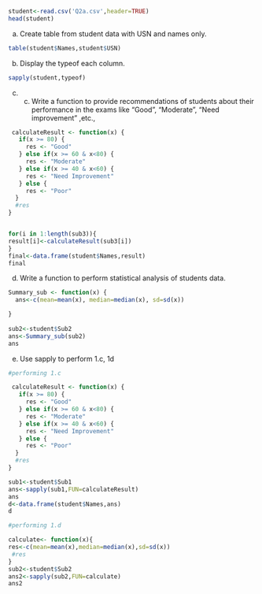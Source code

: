 

```{r}
student<-read.csv('Q2a.csv',header=TRUE)
head(student)
```



a. Create table from student data with USN and names only.

```{r}
table(student$Names,student$USN)

```

b. Display the typeof each column.
```{r}
sapply(student,typeof)
```


c. c.	Write a function to provide recommendations of students about their performance in the exams  like "Good", "Moderate", "Need improvement" ,etc., 
```{r}
 calculateResult <- function(x) {
   if(x >= 80) {
     res <- "Good"
   } else if(x >= 60 & x<80) {
     res <- "Moderate"
   } else if(x >= 40 & x<60) {
     res <- "Need Improvement"
   } else {
     res <- "Poor"
  }
  #res
}


for(i in 1:length(sub3)){
result[i]<-calculateResult(sub3[i])
}
final<-data.frame(student$Names,result)
final
```
 



d. Write a function to perform statistical analysis of students data.
```{r}

Summary_sub <- function(x) {
  ans<-c(mean=mean(x), median=median(x), sd=sd(x))

}
 
sub2<-student$Sub2
ans<-Summary_sub(sub2)
ans
```

e. Use sapply to perform 1.c, 1d
```{r}

#performing 1.c

 calculateResult <- function(x) {
   if(x >= 80) {
     res <- "Good"
   } else if(x >= 60 & x<80) {
     res <- "Moderate"
   } else if(x >= 40 & x<60) {
     res <- "Need Improvement"
   } else {
     res <- "Poor"
  }
  #res
}

sub1<-student$Sub1
ans<-sapply(sub1,FUN=calculateResult)
ans
d<-data.frame(student$Names,ans)
d

#performing 1.d

calculate<- function(x){
res<-c(mean=mean(x),median=median(x),sd=sd(x))
 #res
}
sub2<-student$Sub2
ans2<-sapply(sub2,FUN=calculate)
ans2



```




